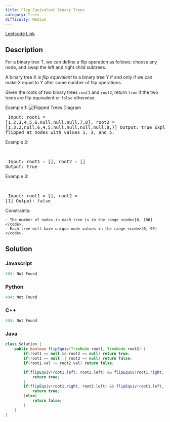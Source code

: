 ```yaml
---
title: Flip Equivalent Binary Trees
category: Trees
difficulty: Medium
---
```


<Callout>

[Leetcode Link](https://leetcode.com/problems/flip-equivalent-binary-trees)

</Callout>

## Description
For a binary tree T, we can define a flip operation as follows: choose any node, and swap the left and right child subtrees.

A binary tree X is *flip equivalent* to a binary tree Y if and only if we can make X equal to Y after some number of flip operations.

Given the roots of two binary trees <code>root1</code> and <code>root2</code>, return <code>true</code> if the two trees are flip equivalent or <code>false</code> otherwise.

 
Example 1:
<Image alt="Flipped Trees Diagram" src="https://assets.leetcode.com/uploads/2018/11/29/tree_ex.png" width={500} height={220} />
<br /><pre className="overflow-x-auto">
Input: root1 = [1,2,3,4,5,6,null,null,null,7,8], root2 = [1,3,2,null,6,4,5,null,null,null,null,8,7]
Output: true
Explanation: We flipped at nodes with values 1, 3, and 5.
</pre>

Example 2:

<br /><pre className="overflow-x-auto">
Input: root1 = [], root2 = []
Output: true
</pre>

Example 3:

<br /><pre className="overflow-x-auto">
Input: root1 = [], root2 = [1]
Output: false
</pre>

 
Constraints:


	- The number of nodes in each tree is in the range <code>[0, 100]</code>.
	- Each tree will have unique node values in the range <code>[0, 99]</code>.



## Solution

### Javascript
```javascript
404: Not Found
```
### Python
```python
404: Not Found
```
### C++
```cpp
404: Not Found
```
### Java
```java
class Solution {
    public boolean flipEquiv(TreeNode root1, TreeNode root2) {
        if(root1 == null && root2 == null) return true;
        if(root1 == null || root2 == null) return false;
        if(root1.val != root2.val) return false;

        if(flipEquiv(root1.left, root2.left) && flipEquiv(root1.right, root2.right)){ //if they are euqal
            return true;
        }
        if(flipEquiv(root1.right, root2.left) && flipEquiv(root1.left, root2.right)){ // if flipped once
            return true;
        }else{
            return false;
        }
    }
}

```


